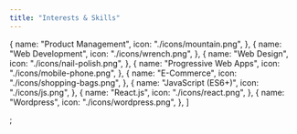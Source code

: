```yaml
---
title: "Interests & Skills"
---
```


  {
    name: "Product Management",
    icon: "./icons/mountain.png",
  },
  {
    name: "Web Development",
    icon: "./icons/wrench.png",
  },
  {
    name: "Web Design",
    icon: "./icons/nail-polish.png",
  },
  {
    name: "Progressive Web Apps",
    icon: "./icons/mobile-phone.png",
  },
  {
    name: "E-Commerce",
    icon: "./icons/shopping-bags.png",
  },
  {
    name: "JavaScript (ES6+)",
    icon: "./icons/js.png",
  },
  {
    name: "React.js",
    icon: "./icons/react.png",
  },
  {
    name: "Wordpress",
    icon: "./icons/wordpress.png",
  },
]

;
